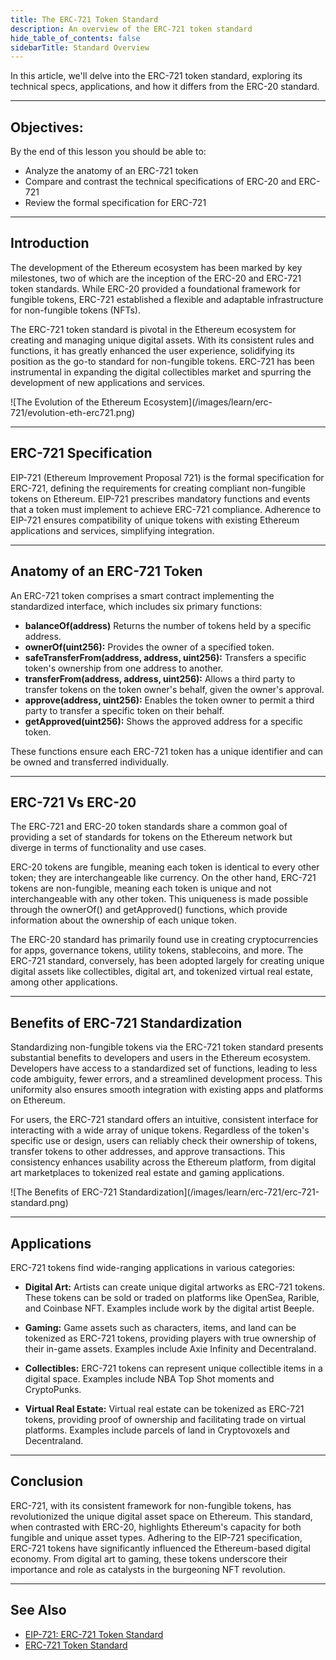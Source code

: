 ```yaml
---
title: The ERC-721 Token Standard
description: An overview of the ERC-721 token standard
hide_table_of_contents: false
sidebarTitle: Standard Overview
---
```


In this article, we'll delve into the ERC-721 token standard, exploring its technical specs, applications, and how it differs from the ERC-20 standard.

---

## Objectives:

By the end of this lesson you should be able to:

- Analyze the anatomy of an ERC-721 token
- Compare and contrast the technical specifications of ERC-20 and ERC-721
- Review the formal specification for ERC-721

---

## Introduction

The development of the Ethereum ecosystem has been marked by key milestones, two of which are the inception of the ERC-20 and ERC-721 token standards. While ERC-20 provided a foundational framework for fungible tokens, ERC-721 established a flexible and adaptable infrastructure for non-fungible tokens (NFTs).

The ERC-721 token standard is pivotal in the Ethereum ecosystem for creating and managing unique digital assets. With its consistent rules and functions, it has greatly enhanced the user experience, solidifying its position as the go-to standard for non-fungible tokens. ERC-721 has been instrumental in expanding the digital collectibles market and spurring the development of new applications and services.

<Frame>
![The Evolution of the Ethereum Ecosystem](/images/learn/erc-721/evolution-eth-erc721.png)
</Frame>

---

## ERC-721 Specification

EIP-721 (Ethereum Improvement Proposal 721) is the formal specification for ERC-721, defining the requirements for creating compliant non-fungible tokens on Ethereum. EIP-721 prescribes mandatory functions and events that a token must implement to achieve ERC-721 compliance. Adherence to EIP-721 ensures compatibility of unique tokens with existing Ethereum applications and services, simplifying integration.

---

## Anatomy of an ERC-721 Token

An ERC-721 token comprises a smart contract implementing the standardized interface, which includes six primary functions:

- **balanceOf(address)** Returns the number of tokens held by a specific address.
- **ownerOf(uint256):** Provides the owner of a specified token.
- **safeTransferFrom(address, address, uint256):** Transfers a specific token's ownership from one address to another.
- **transferFrom(address, address, uint256):** Allows a third party to transfer tokens on the token owner's behalf, given the owner's approval.
- **approve(address, uint256):** Enables the token owner to permit a third party to transfer a specific token on their behalf.
- **getApproved(uint256):** Shows the approved address for a specific token.

These functions ensure each ERC-721 token has a unique identifier and can be owned and transferred individually.

---

## ERC-721 Vs ERC-20

The ERC-721 and ERC-20 token standards share a common goal of providing a set of standards for tokens on the Ethereum network but diverge in terms of functionality and use cases.

ERC-20 tokens are fungible, meaning each token is identical to every other token; they are interchangeable like currency. On the other hand, ERC-721 tokens are non-fungible, meaning each token is unique and not interchangeable with any other token. This uniqueness is made possible through the ownerOf() and getApproved() functions, which provide information about the ownership of each unique token.

The ERC-20 standard has primarily found use in creating cryptocurrencies for apps, governance tokens, utility tokens, stablecoins, and more. The ERC-721 standard, conversely, has been adopted largely for creating unique digital assets like collectibles, digital art, and tokenized virtual real estate, among other applications.

---

## Benefits of ERC-721 Standardization

Standardizing non-fungible tokens via the ERC-721 token standard presents substantial benefits to developers and users in the Ethereum ecosystem. Developers have access to a standardized set of functions, leading to less code ambiguity, fewer errors, and a streamlined development process. This uniformity also ensures smooth integration with existing apps and platforms on Ethereum.

For users, the ERC-721 standard offers an intuitive, consistent interface for interacting with a wide array of unique tokens. Regardless of the token's specific use or design, users can reliably check their ownership of tokens, transfer tokens to other addresses, and approve transactions. This consistency enhances usability across the Ethereum platform, from digital art marketplaces to tokenized real estate and gaming applications.

<Frame>
![The Benefits of ERC-721 Standardization](/images/learn/erc-721/erc-721-standard.png)
</Frame>

---

## Applications

ERC-721 tokens find wide-ranging applications in various categories:

- **Digital Art:** Artists can create unique digital artworks as ERC-721 tokens. These tokens can be sold or traded on platforms like OpenSea, Rarible, and Coinbase NFT. Examples include work by the digital artist Beeple.

- **Gaming:** Game assets such as characters, items, and land can be tokenized as ERC-721 tokens, providing players with true ownership of their in-game assets. Examples include Axie Infinity and Decentraland.

- **Collectibles:** ERC-721 tokens can represent unique collectible items in a digital space. Examples include NBA Top Shot moments and CryptoPunks.

- **Virtual Real Estate:** Virtual real estate can be tokenized as ERC-721 tokens, providing proof of ownership and facilitating trade on virtual platforms. Examples include parcels of land in Cryptovoxels and Decentraland.

---

## Conclusion

ERC-721, with its consistent framework for non-fungible tokens, has revolutionized the unique digital asset space on Ethereum. This standard, when contrasted with ERC-20, highlights Ethereum's capacity for both fungible and unique asset types. Adhering to the EIP-721 specification, ERC-721 tokens have significantly influenced the Ethereum-based digital economy. From digital art to gaming, these tokens underscore their importance and role as catalysts in the burgeoning NFT revolution.

---

## See Also

- [EIP-721: ERC-721 Token Standard](https://eips.ethereum.org/EIPS/eip-721)
- [ERC-721 Token Standard](https://ethereum.org/en/developers/docs/standards/tokens/erc-721/)
